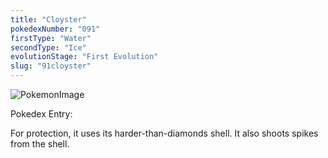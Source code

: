 ```yaml
---
title: "Cloyster"
pokedexNumber: "091"
firstType: "Water"
secondType: "Ice"
evolutionStage: "First Evolution"
slug: "91cloyster"
---
```


![PokemonImage](https://archives.bulbagarden.net/media/upload/thumb/9/90/0091Cloyster.png/140px-0091Cloyster.png)

Pokedex Entry:

For protection, it uses its harder-than-diamonds shell. It also shoots spikes from the shell.

